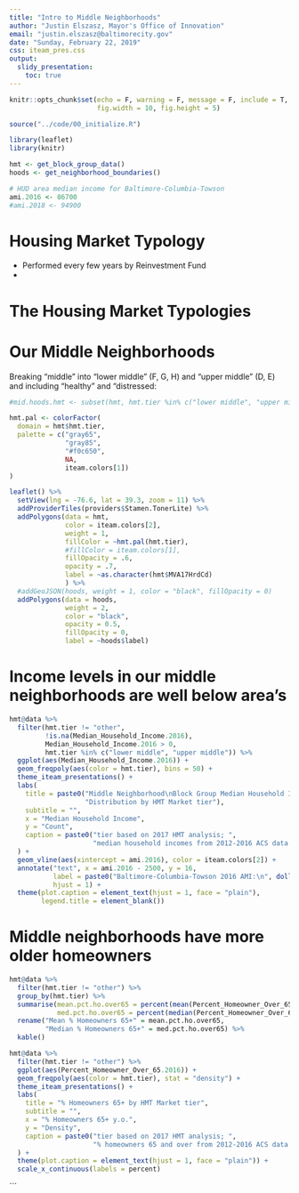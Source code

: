 ```yaml
---
title: "Intro to Middle Neighborhoods"
author: "Justin Elszasz, Mayor's Office of Innovation"
email: "justin.elszasz@baltimorecity.gov"
date: "Sunday, February 22, 2019"
css: iteam_pres.css
output: 
  slidy_presentation:
    toc: true
---
```


```r
knitr::opts_chunk$set(echo = F, warning = F, message = F, include = T,
                      fig.width = 10, fig.height = 5)

``` 

```r
source("../code/00_initialize.R")

library(leaflet)
library(knitr)
```

```r
hmt <- get_block_group_data()
hoods <- get_neighborhood_boundaries()
```

```r
# HUD area median income for Baltimore-Columbia-Towson
ami.2016 <- 86700
#ami.2018 <- 94900
```


# Housing Market Typology 

- Performed every few years by Reinvestment Fund
- 


# The Housing Market Typologies

# Our Middle Neighborhoods

Breaking "middle" into "lower middle" (F, G, H) and "upper middle" (D, E) and including "healthy" and "distressed:

```r
#mid.hoods.hmt <- subset(hmt, hmt.tier %in% c("lower middle", "upper middle"))

hmt.pal <- colorFactor(
  domain = hmt$hmt.tier,
  palette = c("gray65",
              "gray85",
              "#f0c650", 
              NA,
              iteam.colors[1])
)

leaflet() %>% 
  setView(lng = -76.6, lat = 39.3, zoom = 11) %>%
  addProviderTiles(providers$Stamen.TonerLite) %>%
  addPolygons(data = hmt, 
              color = iteam.colors[2],
              weight = 1,
              fillColor = ~hmt.pal(hmt.tier),
              #fillColor = iteam.colors[1],
              fillOpacity = .6,
              opacity = .7,
              label = ~as.character(hmt$MVA17HrdCd)
              ) %>%
  #addGeoJSON(hoods, weight = 1, color = "black", fillOpacity = 0)
  addPolygons(data = hoods, 
              weight = 2, 
              color = "black",
              opacity = 0.5,
              fillOpacity = 0, 
              label = ~hoods$label)
```

# Income levels in our middle neighborhoods are well below area's


```r
hmt@data %>% 
  filter(hmt.tier != "other",
         !is.na(Median_Household_Income.2016),
         Median_Household_Income.2016 > 0,
         hmt.tier %in% c("lower middle", "upper middle")) %>% 
  ggplot(aes(Median_Household_Income.2016)) +
  geom_freqpoly(aes(color = hmt.tier), bins = 50) +
  theme_iteam_presentations() +
  labs(
    title = paste0("Middle Neighborhood\nBlock Group Median Household Income\n",
                   "Distribution by HMT Market tier"),
    subtitle = "",
    x = "Median Household Income",
    y = "Count",
    caption = paste0("tier based on 2017 HMT analysis; ",
                     "median household incomes from 2012-2016 ACS data.")
  ) +
  geom_vline(aes(xintercept = ami.2016), color = iteam.colors[2]) +
  annotate("text", x = ami.2016 - 2500, y = 16, 
           label = paste0("Baltimore-Columbia-Towson 2016 AMI:\n", dollar(ami.2016)),
           hjust = 1) +
  theme(plot.caption = element_text(hjust = 1, face = "plain"),
        legend.title = element_blank())
```

# Middle neighborhoods have more older homeowners


```r
hmt@data %>%
  filter(hmt.tier != "other") %>%
  group_by(hmt.tier) %>%
  summarise(mean.pct.ho.over65 = percent(mean(Percent_Homeowner_Over_65.2016)),
            med.pct.ho.over65 = percent(median(Percent_Homeowner_Over_65.2016))) %>%
  rename("Mean % Homeowners 65+" = mean.pct.ho.over65,
         "Median % Homeowners 65+" = med.pct.ho.over65) %>%
  kable()
```

```r
hmt@data %>% 
  filter(hmt.tier != "other") %>% 
  ggplot(aes(Percent_Homeowner_Over_65.2016)) +
  geom_freqpoly(aes(color = hmt.tier), stat = "density") +
  theme_iteam_presentations() +
  labs(
    title = "% Homeowners 65+ by HMT Market tier",
    subtitle = "",
    x = "% Homeowners 65+ y.o.",
    y = "Density",
    caption = paste0("tier based on 2017 HMT analysis; ",
                     "% homeowners 65 and over from 2012-2016 ACS data.")
  ) +
  theme(plot.caption = element_text(hjust = 1, face = "plain")) +
  scale_x_continuous(labels = percent)
```
```



